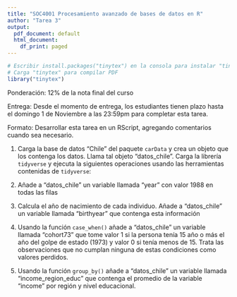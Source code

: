 ```yaml
---
title: "SOC4001 Procesamiento avanzado de bases de datos en R"
author: "Tarea 3"
output:
  pdf_document: default
  html_document:
    df_print: paged
---
```


```r
# Escribir install.packages("tinytex") en la consola para instalar "tinytex"
# Carga "tinytex" para compilar PDF
library("tinytex")
```

Ponderación: 12% de la nota final del curso

Entrega: Desde el momento de entrega, los estudiantes tienen plazo hasta el domingo 1 de Noviembre a las 23:59pm para completar esta tarea. 

Formato: Desarrollar esta tarea en un RScript, agregando comentarios cuando sea necesario. 


1) Carga la base de datos "Chile" del paquete `carData` y crea un objeto que los contenga los datos. Llama tal objeto "datos_chile".  Carga la librería `tidyverse` y ejecuta la siguientes operaciones usando las herramientas contenidas de `tidyverse`:


2) Añade a "datos_chile" un variable llamada "year" con valor 1988 en todas las filas


3) Calcula el año de nacimiento de cada individuo. Añade a "datos_chile" un variable llamada "birthyear" que contenga esta información


4) Usando la función `case_when()` añade a "datos_chile" un variable llamada "cohort73" que tome valor 1 si la persona tenía 15 año o más el año del golpe de estado (1973) y valor 0 si tenía menos de 15. Trata las observaciones que no cumplan ninguna de estas condiciones como valores perdidos. 


5) Usando la función `group_by()` añade a "datos_chile" un variable llamada "income_region_educ" que contenga el promedio de la variable "income" por región y nivel educacional. 
